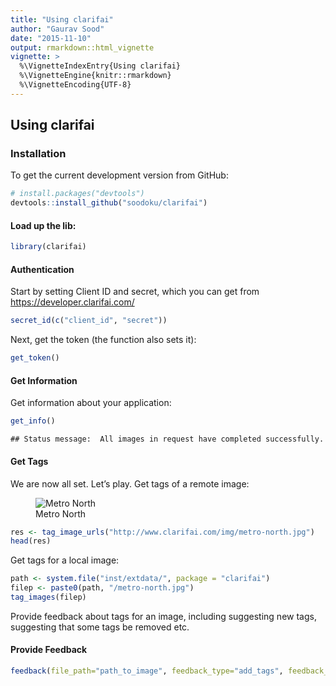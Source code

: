 ```yaml
---
title: "Using clarifai"
author: "Gaurav Sood"
date: "2015-11-10"
output: rmarkdown::html_vignette
vignette: >
  %\VignetteIndexEntry{Using clarifai}
  %\VignetteEngine{knitr::rmarkdown}
  %\VignetteEncoding{UTF-8}
---
```


## Using clarifai

### Installation

To get the current development version from GitHub:


```r
# install.packages("devtools")
devtools::install_github("soodoku/clarifai")
```

#### Load up the lib:

```r
library(clarifai)
```

#### Authentication

Start by setting Client ID and secret, which you can get from [https://developer.clarifai.com/](https://developer.clarifai.com/)

```r
secret_id(c("client_id", "secret"))
```

Next, get the token (the function also sets it):

```r
get_token()
```

#### Get Information

Get information about your application:

```r
get_info()
```

```
## Status message:  All images in request have completed successfully.
```

#### Get Tags

We are now all set. Let's play. Get tags of a remote image:

![Metro North](http://www.clarifai.com/img/metro-north.jpg)

```r
res <- tag_image_urls("http://www.clarifai.com/img/metro-north.jpg")
head(res)
```

Get tags for a local image:

```r
path <- system.file("inst/extdata/", package = "clarifai")
filep <- paste0(path, "/metro-north.jpg")
tag_images(filep)
```

Provide feedback about tags for an image, including suggesting new tags, suggesting that some tags be removed etc. 

#### Provide Feedback

```r
feedback(file_path="path_to_image", feedback_type="add_tags", feedback_value="suggested_tag")
```
